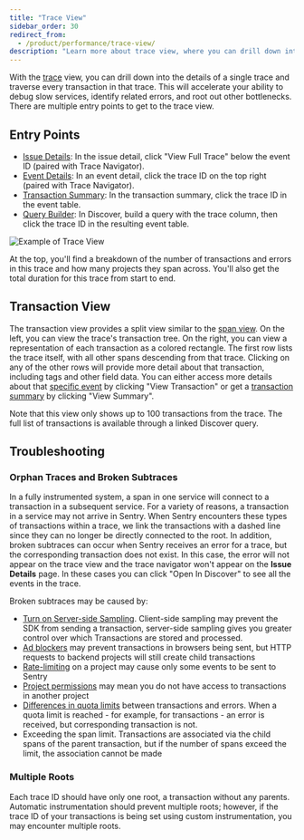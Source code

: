 ```yaml
---
title: "Trace View"
sidebar_order: 30
redirect_from:
  - /product/performance/trace-view/
description: "Learn more about trace view, where you can drill down into the details of a single trace, allowing you to debug slow services, identify related errors, and find other bottlenecks."
---
```


With the [trace](/product/sentry-basics/tracing/distributed-tracing) view, you can drill down into the details of a single trace and traverse every transaction in that trace. This will accelerate your ability to debug slow services, identify related errors, and root out other bottlenecks. There are multiple entry points to get to the trace view.

## Entry Points
- [Issue Details](/product/issues/issue-details/): In the issue detail, click "View Full Trace" below the event ID (paired with Trace Navigator).
- [Event Details](/product/performance/event-detail/): In an event detail, click the trace ID on the top right (paired with Trace Navigator).
- [Transaction Summary](/product/performance/transaction-summary/): In the transaction summary, click the trace ID in the event table.
- [Query Builder](/product/discover-queries/query-builder/): In Discover, build a query with the trace column, then click the trace ID in the resulting event table.

![Example of Trace View](./trace-view.png)

At the top, you'll find a breakdown of the number of transactions and errors in this trace and how many projects they span across. You'll also get the total duration for this trace from start to end.

## Transaction View

The transaction view provides a split view similar to the [span view](/product/sentry-basics/tracing/event-detail/#span-view). On the left, you can view the trace's transaction tree. On the right, you can view a representation of each transaction as a colored rectangle. The first row lists the trace itself, with all other spans descending from that trace. Clicking on any of the other rows will provide more detail about that transaction, including tags and other field data. You can either access more details about that [specific event](/product/performance/event-detail/) by clicking "View Transaction" or get a [transaction summary](/product/performance/transaction-summary/) by clicking "View Summary".

<Alert>
  Note that this view only shows up to 100 transactions from the trace. The full list of transactions is available through a linked Discover query.
</Alert>

## Troubleshooting

### Orphan Traces and Broken Subtraces
In a fully instrumented system, a span in one service will connect to a transaction in a subsequent service. For a variety of reasons, a transaction in a service may not arrive in Sentry. When Sentry encounters these types of transactions within a trace, we link the transactions with a dashed line since they can no longer be directly connected to the root.
In addition, broken subtraces can occur when Sentry receives an error for a trace, but the corresponding transaction does not exist. In this case, the error will not appear on the trace view and the trace navigator won't appear on the **Issue Details** page. In these cases you can click "Open In Discover" to see all the events in the trace.

Broken subtraces may be caused by:
- [Turn on Server-side Sampling](/product/data-management-settings/server-side-sampling/). Client-side sampling may prevent the SDK from sending a transaction, server-side sampling gives you greater control over which Transactions are stored and processed.
- [Ad blockers](/platforms/javascript/troubleshooting/#dealing-with-ad-blockers) may prevent transactions in browsers being sent, but HTTP requests to backend projects will still create child transactions
- [Rate-limiting](/product/accounts/quotas/#limiting-events) on a project may cause only some events to be sent to Sentry
- [Project permissions](/product/accounts/membership/#restricting-access) may mean you do not have access to transactions in another project
- [Differences in quota limits](/product/accounts/quotas/) between transactions and errors. When a quota limit is reached - for example, for transactions - an error is received, but corresponding transaction is not.
- Exceeding the span limit. Transactions are associated via the child spans of the parent transaction, but if the number of spans exceed the limit, the association cannot be made

### Multiple Roots

Each trace ID should have only one root, a transaction without any parents. Automatic instrumentation should prevent multiple roots; however, if the trace ID of your transactions is being set using custom instrumentation, you may encounter multiple roots.
